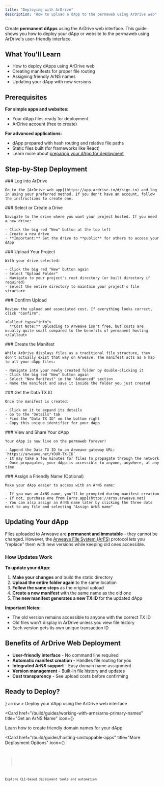 ```yaml
---
title: "Deploying with ArDrive"
description: "How to upload a dApp to the permaweb using ArDrive web"
---
```


Create **permanent dApps** using the ArDrive web interface. This guide shows you how to deploy your dApp or website to the permaweb using ArDrive's user-friendly interface.

## What You'll Learn

- How to deploy dApps using ArDrive web
- Creating manifests for proper file routing
- Assigning friendly ArNS names
- Updating your dApp with new versions

## Prerequisites

**For simple apps and websites:**

- Your dApp files ready for deployment
- ArDrive account (free to create)

**For advanced applications:**

- dApp prepared with hash routing and relative file paths
- Static files built (for frameworks like React)
- Learn more about [preparing your dApp for deployment](https://docs.ardrive.io/docs/misc/deploy/)

## Step-by-Step Deployment

<Steps>
  <Step>
    ### Log into ArDrive

    Go to the [ArDrive web app](https://app.ardrive.io/#/sign-in) and log in using your preferred method. If you don't have an account, follow the instructions to create one.

  </Step>

  <Step>
    ### Select or Create a Drive

    Navigate to the drive where you want your project hosted. If you need a new drive:

    - Click the big red "New" button at the top left
    - Create a new drive
    - **Important:** Set the drive to **public** for others to access your dApp

  </Step>

  <Step>
    ### Upload Your Project

    With your drive selected:

    - Click the big red "New" button again
    - Select "Upload Folder"
    - Navigate to your project's root directory (or built directory if required)
    - Select the entire directory to maintain your project's file structure

  </Step>

  <Step>
    ### Confirm Upload

    Review the upload and associated cost. If everything looks correct, click "Confirm".

    <Callout type="info">
      **Cost Note:** Uploading to Arweave isn't free, but costs are usually quite small compared to the benefits of permanent hosting.
    </Callout>

  </Step>

  <Step>
    ### Create the Manifest

    While ArDrive displays files as a traditional file structure, they don't actually exist that way on Arweave. The manifest acts as a map to all your dApp files:

    - Navigate into your newly created folder by double-clicking it
    - Click the big red "New" button again
    - Select "New Manifest" in the "Advanced" section
    - Name the manifest and save it inside the folder you just created

  </Step>

  <Step>
    ### Get the Data TX ID

    Once the manifest is created:

    - Click on it to expand its details
    - Go to the "Details" tab
    - Find the "Data TX ID" on the bottom right
    - Copy this unique identifier for your dApp

  </Step>

  <Step>
    ### View and Share Your dApp

    Your dApp is now live on the permaweb forever!

    - Append the Data TX ID to an Arweave gateway URL: `https://arweave.net/YOUR-TX-ID`
    - It may take a few minutes for files to propagate through the network
    - Once propagated, your dApp is accessible to anyone, anywhere, at any time

  </Step>

  <Step>
    ### Assign a Friendly Name (Optional)

    Make your dApp easier to access with an ArNS name:

    - If you own an ArNS name, you'll be prompted during manifest creation
    - If not, purchase one from [arns.app](https://arns.arweave.net)
    - You can also assign an ArNS name later by clicking the three dots next to any file and selecting "Assign ArNS name"

  </Step>
</Steps>

## Updating Your dApp

Files uploaded to Arweave are **permanent and immutable** - they cannot be changed. However, the [Arweave File System (ArFS)](/build/advanced/arfs) protocol lets you "replace" them with new versions while keeping old ones accessible.

### How Updates Work

**To update your dApp:**

1. **Make your changes** and build the static directory
2. **Upload the entire folder again** to the same location
3. **Follow the same steps** as the original upload
4. **Create a new manifest** with the same name as the old one
5. **The new manifest generates a new TX ID** for the updated dApp

**Important Notes:**

- The old version remains accessible to anyone with the correct TX ID
- Old files won't display in ArDrive unless you view file history
- Each version gets its own unique transaction ID

## Benefits of ArDrive Web Deployment

- **User-friendly interface** - No command line required
- **Automatic manifest creation** - Handles file routing for you
- **Integrated ArNS support** - Easy domain name assignment
- **Version management** - Built-in file history and updates
- **Cost transparency** - See upload costs before confirming

## Ready to Deploy?

<Cards>
  <Card
    href="https://app.ardrive.io"
    title="Try ArDrive Web"
    icon={<Upload />}
    arrow
  >
    Deploy your dApp using the ArDrive web interface
  </Card>

<Card
  href="/build/guides/working-with-arns/arns-primary-names"
  title="Get an ArNS Name"
  icon={<Globe />}
>
  Learn how to create friendly domain names for your dApp
</Card>

  <Card
    href="/build/guides/hosting-unstoppable-apps"
    title="More Deployment Options"
    icon={<Code />}
  >
    Explore CLI-based deployment tools and automation
  </Card>
</Cards>
